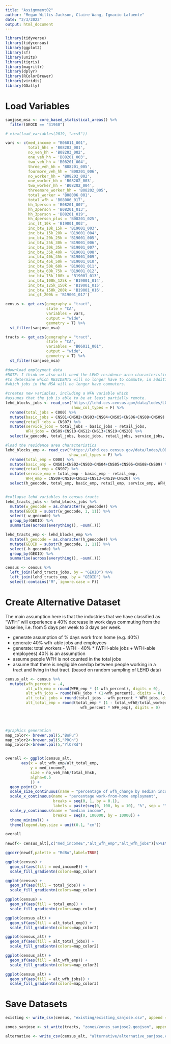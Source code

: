```yaml
---
title: "Assignment02"
author: "Megan Willis-Jackson, Claire Wang, Ignacio Lafuente"
date: "2/3/2022"
output: html_document
---
```


```r
library(tidyverse)
library(tidycensus)
library(ggplot2)
library(sf)
library(units)
library(tigris)
library(magrittr)
library(dplyr)
library(RColorBrewer)
library(viridis) 
library(GGally)

```

# Load Variables

```r
sanjose_msa <- core_based_statistical_areas() %>% 
  filter(GEOID == "41940")

# view(load_variables(2019, "acs5"))

vars <- c(med_income = "B06011_001",
          total_hhs = 'B08203_001',
          no_veh_hh = 'B08203_002',
          one_veh_hh = 'B08201_003',
          two_veh_hh = 'B08201_004',
          three_veh_hh = 'B08201_005',
          fourmore_veh_hh = 'B08201_006',
          no_worker_hh = 'B08202_002',
          one_worker_hh = 'B08202_003',
          two_worker_hh = 'B08202_004',
          threemore_worker_hh = 'B08202_005',
          total_worker = 'B08006_001',
          total_wfh = 'B08006_017',
          hh_1person = 'B08201_007',
          hh_2person = 'B08201_013',
          hh_3person = 'B08201_019',
          hh_4person_plus = 'B08201_025',
          inc_lt_10k = 'B19001_002',
          inc_btw_10k_15k = 'B19001_003',
          inc_btw_15k_20k = 'B19001_004',
          inc_btw_20k_25k = 'B19001_005',
          inc_btw_25k_30k = 'B19001_006',
          inc_btw_30k_35k = 'B19001_007',
          inc_btw_35k_40k = 'B19001_008',
          inc_btw_40k_45k = 'B19001_009',
          inc_btw_45k_50k = 'B19001_010',
          inc_btw_50k_60k = 'B19001_011',
          inc_btw_60k_75k = 'B19001_012',
          inc_btw_75k_100k = 'B19001_013',
          inc_btw_100k_125k = 'B19001_014',
          inc_btw_125k_150k = 'B19001_015',
          inc_btw_150k_200k = 'B19001_016',
          inc_gt_200k = 'B19001_017') 

census <- get_acs(geography = "tract",
                  state = "CA",
                  variables = vars,
                  output = "wide",
                  geometry = T) %>%
  st_filter(sanjose_msa)

tracts <- get_acs(geography = "tract",
                  state = "CA",
                  variables = "B06011_001",
                  output = "wide",
                  geometry = T) %>%
  st_filter(sanjose_msa)

#download employment data
#NOTE: I think we also will need the LEHD residence area characteristics,
#to determine which RESIDENTS will no longer have to commute, in addition to 
#which jobs in the MSA will no longer have commuters.

#creates new variables, including a WFH variable which
#assumes that the job is able to be at least partially remote.
lehd_blocks_jobs <- read_csv("https://lehd.ces.census.gov/data/lodes/LODES7/ca/wac/ca_wac_S000_JT00_2019.csv.gz", 
                             show_col_types = F) %>%
  rename(total_jobs = C000) %>%
  mutate(basic_jobs = CNS01+CNS02+CNS03+CNS04+CNS05+CNS06+CNS08+CNS09) %>%
  rename(retail_jobs = CNS07) %>%
  mutate(service_jobs = total_jobs - basic_jobs - retail_jobs,
         WFH_jobs = CNS09+CNS10+CNS12+CNS13+CNS19+CNS20) %>%
  select(w_geocode, total_jobs, basic_jobs, retail_jobs, service_jobs, WFH_jobs)

#load the residence area characteristics
lehd_blocks_emp <- read_csv("https://lehd.ces.census.gov/data/lodes/LODES7/ca/rac/ca_rac_S000_JT00_2019.csv.gz",
                            show_col_types = F) %>%
  rename(total_emp = C000) %>%
  mutate(basic_emp = CNS01+CNS02+CNS03+CNS04+CNS05+CNS06+CNS08+CNS09) %>%
  rename(retail_emp = CNS07) %>%
  mutate(service_emp = total_emp - basic_emp - retail_emp,
         WFH_emp = CNS09+CNS10+CNS12+CNS13+CNS19+CNS20) %>%
  select(h_geocode, total_emp, basic_emp, retail_emp, service_emp, WFH_emp)


#collapse lehd variables to census tracts
lehd_tracts_jobs <- lehd_blocks_jobs %>%
  mutate(w_geocode = as.character(w_geocode)) %>%
  mutate(GEOID = substr(w_geocode, 1, 11)) %>%
  select(-w_geocode) %>%
  group_by(GEOID) %>%
  summarise(across(everything(), ~sum(.))) 

lehd_tracts_emp <- lehd_blocks_emp %>%
  mutate(h_geocode = as.character(h_geocode)) %>%
  mutate(GEOID = substr(h_geocode, 1, 11)) %>%
  select(-h_geocode) %>%
  group_by(GEOID) %>%
  summarise(across(everything(), ~sum(.))) 

census <- census %>%
  left_join(lehd_tracts_jobs, by = "GEOID") %>%
  left_join(lehd_tracts_emp, by = "GEOID") %>%
  select(-contains("M", ignore.case = F))


```

# Create Alternative Dataset

The main assumption here is that the industries that we have classified
as "WFH" will experience a 40% decrease in work days commuting from the 
baseline, i.e. from 5 days per week to 3 days per week.

- generate assumption of % days work from home (e.g. 40%)
- generate 40% wfh-able jobs and employees
- generate: total workers - WFH - 40% * (WFH-able jobs + WFH-able employees)
40% is an assumption
- assume people WFH is not counted in the total jobs
- assume that there is negligible overlap between people working in a tract and living 
in that tract. (based on random sampling of LEHD data)

```r
census_alt <- census %>%
  mutate(wfh_percent = .4,
         alt_wfh_emp = round(WFH_emp * (1-wfh_percent), digits = 0),
         alt_wfh_jobs = round(WFH_jobs * (1-wfh_percent), digits = 0),
         alt_total_jobs = round(total_jobs - wfh_percent * WFH_jobs, digits = 0),
         alt_total_emp = round(total_emp * (1 - total_wfhE/total_workerE) - 
                                 wfh_percent * WFH_emp), digits = 0)
  




```


```r
#graphics generation
map_color<- brewer.pal(5,"BuPu")
map_color2<-brewer.pal(5,"PRGn")
map_color3<-brewer.pal(5,"YlOrRd")


overall <- ggplot(census_alt, 
       aes(x = alt_wfh_emp/alt_total_emp,
           y = med_incomeE,
           size = no_veh_hhE/total_hhsE,
           alpha=0.5
           )) +
  geom_point() +
  scale_size_continuous(name = "percentage of wfh_change by median income") +
  scale_x_continuous(name = "percentage work-from-home employment",
                     breaks = seq(0, 1, by = 0.1),
                     labels = paste(seq(0, 100, by = 10), "%", sep = "")) +
  scale_y_continuous(name = "median income",
                     breaks = seq(0, 100000, by = 10000)) +
  theme_minimal() +
  theme(legend.key.size = unit(0.1, "cm"))

overall
  
newdf<- census_alt[,c("med_incomeE","alt_wfh_emp","alt_wfh_jobs")]%>%st_set_geometry(NULL)

ggcorr(newdf,palette = "RdBu",label=TRUE)

ggplot(census) +
  geom_sf(aes(fill = med_incomeE)) +
  scale_fill_gradientn(colors=map_color)

ggplot(census) +
  geom_sf(aes(fill = total_jobs)) +
  scale_fill_gradientn(colors=map_color)

ggplot(census) +
  geom_sf(aes(fill = total_emp)) +
  scale_fill_gradientn(colors=map_color)

ggplot(census_alt) +
  geom_sf(aes(fill = alt_total_emp)) +
  scale_fill_gradientn(colors=map_color2)

ggplot(census_alt) +
  geom_sf(aes(fill = alt_total_jobs)) +
  scale_fill_gradientn(colors=map_color2)

ggplot(census_alt) +
  geom_sf(aes(fill = alt_wfh_emp)) +
  scale_fill_gradientn(colors=map_color3)

ggplot(census_alt) +
  geom_sf(aes(fill = alt_wfh_jobs)) +
  scale_fill_gradientn(colors=map_color3)


```

# Save Datasets

```r
existing <- write_csv(census, "existing/existing_sanjose.csv", append = F)

zones_sanjose <- st_write(tracts, "zones/zones_sanjose2.geojson", append = F)

alternative <- write_csv(census_alt, "alternative/alternative_sanjose.csv", append = F)




```









